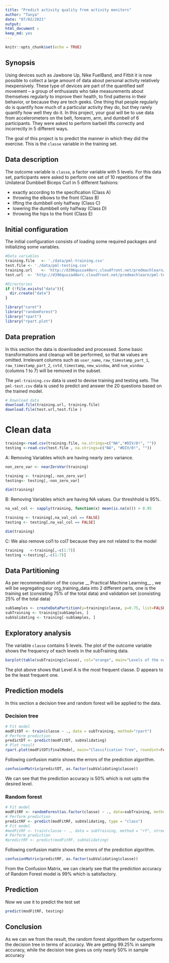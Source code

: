 ```yaml
---
title: "Predict activity quality from activity monitors"
author: "Tanya"
date: "07/02/2021"
output: 
html_document : 
keep_md: yes
---
```


```r
knitr::opts_chunk$set(echo = TRUE)
```

## Synopsis

Using devices such as Jawbone Up, Nike FuelBand, and Fitbit it is now possible to collect a large amount of data about personal activity relatively inexpensively. These type of devices are part of the quantified self movement – a group of enthusiasts who take measurements about themselves regularly to improve their health, to find patterns in their behavior, or because they are tech geeks. One thing that people regularly do is quantify how much of a particular activity they do, but they rarely quantify how well they do it. In this project, your goal will be to use data from accelerometers on the belt, forearm, arm, and dumbell of 6 participants. They were asked to perform barbell lifts correctly and incorrectly in 5 different ways.

The goal of this project is to predict the manner in which they did the exercise. This is the `classe` variable in the training set.

## Data description

The outcome variable is `classe`, a factor variable with 5 levels. For this data set, participants were asked to perform one set of 10 repetitions of the Unilateral Dumbbell Biceps Curl in 5 different fashions:

- exactly according to the specification (Class A)
- throwing the elbows to the front (Class B)
- lifting the dumbbell only halfway (Class C)
- lowering the dumbbell only halfway (Class D)
- throwing the hips to the front (Class E)

## Initial configuration

The initial configuration consists of loading some required packages and initializing some variables.


```r
#Data variables
training.file   <- './data/pml-training.csv'
test.file <- './data/pml-testing.csv'
training.url    <- 'http://d396qusza40orc.cloudfront.net/predmachlearn/pml-training.csv'
test.url  <- 'http://d396qusza40orc.cloudfront.net/predmachlearn/pml-testing.csv'

#Directories
if (!file.exists("data")){
  dir.create("data")
}

library("caret")
library("randomForest")
library("rpart")
library("rpart.plot")

```


## Data prepration
In this section the data is downloaded and processed. Some basic transformations and cleanup will be performed, so that `NA` values are omitted. Irrelevant columns such as `user_name`, `raw_timestamp_part_1`, `raw_timestamp_part_2`, `cvtd_timestamp`, `new_window`, and  `num_window` (columns 1 to 7) will be removed in the subset.

The `pml-training.csv` data is used to devise training and testing sets.
The `pml-test.csv` data is used to predict and answer the 20 questions based on the trained model.

```r
# Download data
download.file(training.url, training.file)
download.file(test.url,test.file )

```

# Clean data
```r
training<-read.csv(training.file, na.strings=c("NA","#DIV/0!", ""))
testing <-read.csv(test.file , na.strings=c("NA", "#DIV/0!", ""))

```
A: Removing Variables which are having nearly zero variance.
```r
non_zero_var <- nearZeroVar(training)

training <- training[,-non_zero_var]
testing<- testing[,-non_zero_var]

dim(training)
```
B: Removing Variables which are having NA values. Our threshhold is 95%.
```r
na_val_col <- sapply(training, function(x) mean(is.na(x))) > 0.95

training <- training[,na_val_col == FALSE]
testing <- testing[,na_val_col == FALSE]

dim(training)
```
C: We also remove col1 to col7 because they are not related to the model
```r
training   <-training[,-c(1:7)]
testing <-testing[,-c(1:7)]
```
## Data Partitioning
As per recommendation of the course __ Practical Machine Learning__ , we will be segregating our org_training_data into 2 different parts, one is the training set (consisting 75% of the total data) and validation set (consisting 25% of the total data)
```r
subSamples <- createDataPartition(y=training$classe, p=0.75, list=FALSE)
subTraining <- training[subSamples, ] 
subValidating <- training[-subSamples, ]
```

## Exploratory analysis
The variable `classe` contains 5 levels. The plot of the outcome variable shows the frequency of each levels in the subTraining data.

```r
barplot(table(subTraining$classe), col="orange", main="Levels of the variable classe", xlab="classe levels", ylab="Frequency")
```
The plot above shows that Level A is the most frequent classe. D appears to be the least frequent one.

## Prediction models
In this section a decision tree and random forest will be applied to the data.

### Decision tree
```r
# Fit model
modFitDT <- train(classe ~ ., data = subTraining, method="rpart")
# Perform prediction
predictDT <- predict(modFitDT, subValidating)
# Plot result
rpart.plot(modFitDT$finalModel, main="Classification Tree", roundint=FALSE)
```

Following confusion matrix shows the errors of the prediction algorithm.

```r
confusionMatrix(predictDT, as.factor(subValidating$classe))
```
We can see that the prediction accuracy is 50% which is not upto the desired level.

### Random forest
```r
# Fit model
modFitRF <- randomForest(as.factor(classe) ~ ., data=subTraining, method="class")
# Perform prediction
predictRF <- predict(modFitRF, subValidating, type = "class")
# Fit model
#modFitRF <- train(classe ~ ., data = subTraining, method = "rf", ntree=100)
# Perform prediction
#predictRF <- predict(modFitRF, subValidating)
```

Following confusion matrix shows the errors of the prediction algorithm.

```r
confusionMatrix(predictRF, as.factor(subValidating$classe))
```
From the Confusion Matrix, we can clearly see that the prediction accuracy of Random Forest model is 99% which is satisfactory.

## Prediction
Now we use it to predict the test set
```r
predict(modFitRF, testing)
```
## Conclusion
As we can we from the result, the random forest algorithem far outperforms the decision tree in terms of accuracy. We are getting 99.25% in sample accuracy, while the decision tree gives us only nearly 50% in sample accuracy
